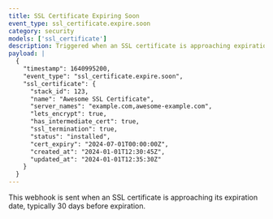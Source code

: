 ```yaml
---
title: SSL Certificate Expiring Soon
event_type: ssl_certificate.expire.soon
category: security
models: ['ssl_certificate']
description: Triggered when an SSL certificate is approaching expiration (typically 30 days before)
payload: |
  {
    "timestamp": 1640995200,
    "event_type": "ssl_certificate.expire.soon",
    "ssl_certificate": {
      "stack_id": 123,
      "name": "Awesome SSL Certificate",
      "server_names": "example.com,awesome-example.com",
      "lets_encrypt": true,
      "has_intermediate_cert": true,
      "ssl_termination": true,
      "status": "installed",
      "cert_expiry": "2024-07-01T00:00:00Z",
      "created_at": "2024-01-01T12:30:45Z",
      "updated_at": "2024-01-01T12:35:30Z"
    }
  }
---
```


This webhook is sent when an SSL certificate is approaching its expiration date, typically 30 days before expiration.

